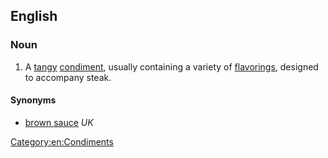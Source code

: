 ==English==

===Noun===
{{wikipedia}}
{{en-noun|head=[[steak]] [[sauce]]}}
# A [[tangy]] [[condiment]], usually containing a variety of [[flavoring]]s, designed to accompany steak.

====Synonyms====
* [[brown sauce]] ''UK''

[[Category:en:Condiments]]